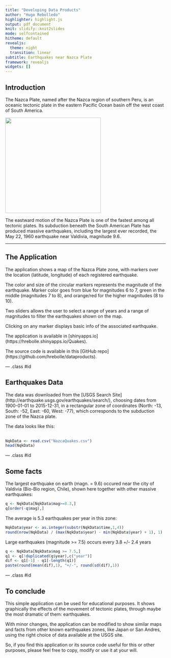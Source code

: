 ```yaml
---
title: "Developing Data Products"
author: "Hugo Rebolledo"
highlighter: highlight.js
output: pdf_document
knit: slidify::knit2slides
mode: selfcontained
hitheme: default
revealjs:
  theme: night
  transition: linear
subtitle: Earthquakes near Nazca Plate
framework: revealjs
widgets: []
---
```

<style type="text/css">
p { text-align: left; }
</style>
 
## Introduction

The Nazca Plate, named after the Nazca region of southern Peru, is an oceanic tectonic plate in the eastern Pacific Ocean basin off the west coast of South America. 

<div style='text-align: center;'>
<img height='300' src='./assets/img/pt3-nazca-plate-usgs.png' />
</div>

The eastward motion of the Nazca Plate is one of the fastest among all tectonic plates. Its subduction beneath the South American Plate has produced massive earthquakes, including the largest ever recorded, the May 22, 1960 earthquake near Valdivia, magnitude 9.6.

---

## The Application

The application shows a map of the Nazca Plate zone, with markers over the location (latitude, longitude) of each registered earthquake. 

The color and size of the circular markers represents the magnitude of the earthquake. Marker color goes from blue for magnitudes 6 to 7, green in the middle (magnitudes 7 to 8), and orange/red for the higher magnitudes (8 to 10).

Two sliders allows the user to select a range of years and a range of magnitudes to filter  the earthquakes shown on the map.

Clicking on any marker displays basic info of the associated earthquake.

The application is available in [shinyapps.io] (https://hrebolle.shinyapps.io/Quakes).

The source code is available in this [GitHub repo] (https://github.com/hrebolle/dataproducts).

--- .class #id 

## Earthquakes Data

The data was downloaded from the [USGS Search Site] (http://earthquake.usgs.gov/earthquakes/search/), 
choosing dates from 1900-01-01 to 2015-12-31, in a rectangular zone of coordinates
(North: -13, South: -52, East: -60, West: -77), which corresponds to the subduction zone of the Nazca plate.

The data looks like this: 
<br><br>
```r
NqkData <- read.csv("NazcaQuakes.csv")
head(NqkData)

```

--- .class #id 

##  Some facts

The largest earthquake on earth (magn. = 9.6) occured near the city of Valdivia (Bio-Bio region, Chile), shown here together with other massive earthquakes:
<br>
```r
q <- NqkData[NqkData$mag>=8.3,]
q[order(-q$mag),]

```

The average is 5.3 earthquakes per year in this zone:
```r
NqkData$year <- as.integer(substr(NqkData$time,1,4))
round(nrow(NqkData) / (max(NqkData$year) - min(NqkData$year) + 1), 1)

```

Large earthquakes (magnitude >= 7.5) occurs every 3.8 +/- 2.4 years
```r
q <- NqkData[NqkData$mag >= 7.5,]
q1 <- q[!duplicated(q$year),c("year")]
dif <- q1[-1] - q1[-length(q1)]
paste(round(mean(dif),1), "+/-", round(sd(dif),1))

```

--- .class #id 

##  To conclude

This simple application can be used for educational purposes. It shows graphically the effects of the movement of tectonic plates, through maybe the most dramatic of them: earthquakes.

With minor changes, the application can be modified to show similar maps and facts from other known earthquakes zones, like Japan or San Andres, using the right choice of data available at the USGS site. 

So, if you find this application or its source code useful for this or other purposes, please feel free to copy, modify or use it at your will.


